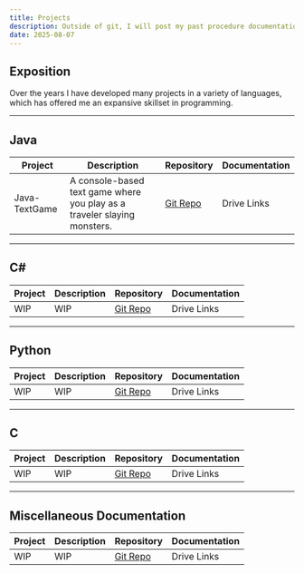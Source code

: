 ```yaml
---
title: Projects
description: Outside of git, I will post my past procedure documentation here.
date: 2025-08-07
---
```


## Exposition

Over the years I have developed many projects in a variety of languages, which has offered me an expansive skillset in programming.

---

## Java

<table class="w-full border rounded-lg overflow-hidden">
  <thead class="bg-purple-600">
    <tr>
      <th class="px-4 py-2 text-left">Project</th>
      <th class="px-4 py-2 text-left">Description</th>
      <th class="px-4 py-2">Repository</th>
      <th class="px-4 py-2">Documentation</th>
    </tr>
  </thead>
  <tbody class="divide-y divide-gray-200">
    <tr class="hover:bg-purple-400">
      <td class="px-4 py-2 font-mono">Java-TextGame</td>
      <td class="px-4 py-2">A console-based text game where you play as a traveler slaying monsters.</td>
      <td class="px-4 py-2">
        <a
          href="https://github.com/adamant-213/Java-TextGame/tree/main/Lab5"
          class="text-purple-600 hover:underline"
          target="_blank"
          rel="noopener noreferrer"
        >
          Git Repo
        </a>
      </td>
      <td>Drive Links</td>
    </tr>
  </tbody>
</table>

---

## C#

<table class="w-full border rounded-lg overflow-hidden">
  <thead class="bg-blue-600">
    <tr>
      <th class="px-4 py-2 text-left">Project</th>
      <th class="px-4 py-2 text-left">Description</th>
      <th class="px-4 py-2">Repository</th>
      <th class="px-4 py-2">Documentation</th>
    </tr>
  </thead>
  <tbody class="divide-y divide-gray-200">
    <tr class="hover:bg-blue-400">
      <td class="px-4 py-2 font-mono">WIP</td>
      <td class="px-4 py-2">WIP</td>
      <td class="px-4 py-2">
        <a
          href="___"
          class="text-blue-600 hover:underline"
          target="_blank"
          rel="noopener noreferrer"
        >
          Git Repo
        </a>
      </td>
      <td>Drive Links</td>
    </tr>
  </tbody>
</table>


---

## Python

<table class="w-full border rounded-lg overflow-hidden">
  <thead class="bg-green-600">
    <tr>
      <th class="px-4 py-2 text-left">Project</th>
      <th class="px-4 py-2 text-left">Description</th>
      <th class="px-4 py-2">Repository</th>
      <th class="px-4 py-2">Documentation</th>
    </tr>
  </thead>
  <tbody class="divide-y divide-gray-200">
    <tr class="hover:bg-green-400">
      <td class="px-4 py-2 font-mono">WIP</td>
      <td class="px-4 py-2">WIP</td>
      <td class="px-4 py-2">
        <a
          href="https://github.com/adamant-213/Java-TextGame/tree/main/Lab5"
          class="text-green-600 hover:underline"
          target="_blank"
          rel="noopener noreferrer"
        >
          Git Repo
        </a>
      </td>
      <td>Drive Links</td>
    </tr>
  </tbody>
</table>

---

## C

<table class="w-full border rounded-lg overflow-hidden">
  <thead class="bg-orange-600">
    <tr>
      <th class="px-4 py-2 text-left">Project</th>
      <th class="px-4 py-2 text-left">Description</th>
      <th class="px-4 py-2">Repository</th>
      <th class="px-4 py-2">Documentation</th>
    </tr>
  </thead>
  <tbody class="divide-y divide-gray-200">
    <tr class="hover:bg-orange-400">
      <td class="px-4 py-2 font-mono">WIP</td>
      <td class="px-4 py-2">WIP</td>
      <td class="px-4 py-2">
        <a
          href="https://github.com/adamant-213/Java-TextGame/tree/main/Lab5"
          class="text-orange-600 hover:underline"
          target="_blank"
          rel="noopener noreferrer"
        >
          Git Repo
        </a>
      </td>
      <td>Drive Links</td>
    </tr>
  </tbody>
</table>


---

## Miscellaneous Documentation

<table class="w-full border rounded-lg overflow-hidden">
  <thead class="bg-red-600">
    <tr>
      <th class="px-4 py-2 text-left">Project</th>
      <th class="px-4 py-2 text-left">Description</th>
      <th class="px-4 py-2">Repository</th>
      <th class="px-4 py-2">Documentation</th>
    </tr>
  </thead>
  <tbody class="divide-y divide-gray-200">
    <tr class="hover:bg-red-400">
      <td class="px-4 py-2 font-mono">WIP</td>
      <td class="px-4 py-2">WIP</td>
      <td class="px-4 py-2">
        <a
          href="https://github.com/adamant-213/Java-TextGame/tree/main/Lab5"
          class="text-red-600 hover:underline"
          target="_blank"
          rel="noopener noreferrer"
        >
          Git Repo
        </a>
      </td>
      <td>Drive Links</td>
    </tr>
  </tbody>
</table>

